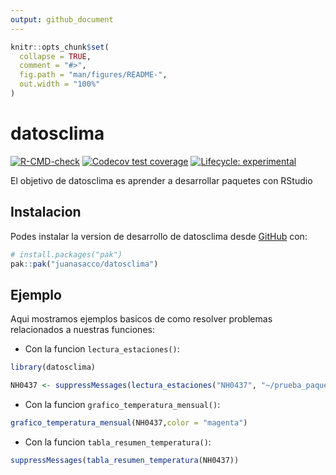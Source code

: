 ```yaml
---
output: github_document
---
```


<!-- README.md is generated from README.Rmd. Please edit that file -->

```r
knitr::opts_chunk$set(
  collapse = TRUE,
  comment = "#>",
  fig.path = "man/figures/README-",
  out.width = "100%"
)
```

# datosclima

<!-- badges: start -->

[![R-CMD-check](https://github.com/juanasacco/datosclima/actions/workflows/R-CMD-check.yaml/badge.svg)](https://github.com/juanasacco/datosclima/actions/workflows/R-CMD-check.yaml)
[![Codecov test coverage](https://codecov.io/gh/juanasacco/datosclima/graph/badge.svg)](https://app.codecov.io/gh/juanasacco/datosclima)
[![Lifecycle: experimental](https://img.shields.io/badge/lifecycle-experimental-orange.svg)](https://lifecycle.r-lib.org/articles/stages.html#experimental)
<!-- badges: end -->

El objetivo de datosclima es aprender a desarrollar paquetes con RStudio

## Instalacion

Podes instalar la version de desarrollo de datosclima desde [GitHub](https://github.com/) con:

``` r
# install.packages("pak")
pak::pak("juanasacco/datosclima")
```

## Ejemplo

Aqui mostramos ejemplos basicos de como resolver problemas relacionados a nuestras funciones:

-   Con la funcion `lectura_estaciones()`:

```r
library(datosclima)

NH0437 <- suppressMessages(lectura_estaciones("NH0437", "~/prueba_paquete"))
```

-   Con la funcion `grafico_temperatura_mensual()`:
```r
grafico_temperatura_mensual(NH0437,color = "magenta")
```

- Con la funcion `tabla_resumen_temperatura()`:
```r

suppressMessages(tabla_resumen_temperatura(NH0437))
```

